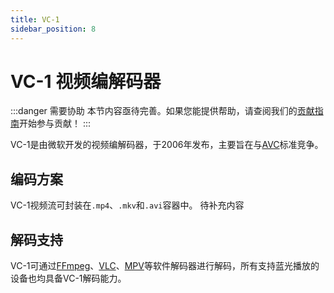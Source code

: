 ```yaml
---
title: VC-1
sidebar_position: 8
---
```


# VC-1 视频编解码器

:::danger 需要协助
本节内容亟待完善。如果您能提供帮助，请查阅我们的[贡献指南](../contribution-guide.mdx)开始参与贡献！
:::

VC-1是由微软开发的视频编解码器，于2006年发布，主要旨在与[AVC](../video/AVC.mdx)标准竞争。

## 编码方案
VC-1视频流可封装在`.mp4`、`.mkv`和`.avi`容器中。
待补充内容

## 解码支持
VC-1可通过[FFmpeg](../utilities/ffmpeg.mdx)、[VLC](../video-players.mdx)、[MPV](../video-players.mdx)等软件解码器进行解码，所有支持蓝光播放的设备也均具备VC-1解码能力。